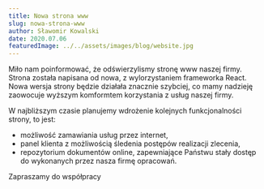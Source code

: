 ---
title: Nowa strona www
slug: nowa-strona-www
author: Sławomir Kowalski
date: 2020.07.06
featuredImage: ../../assets/images/blog/website.jpg
---

Miło nam poinformować, że odświerzylismy stronę www naszej firmy. Strona została napisana od nowa, z wylorzystaniem frameworka React. Nowa wersja strony będzie działała znacznie szybciej, co mamy nadzieję zaowocuje wyższym komformtem korzystania z usług naszej firmy.

W najbliższym czasie planujemy wdrożenie kolejnych funkcjonalności strony, to jest:

- możliwość zamawiania usług przez internet,
- panel klienta z możliwością śledenia postępów realizacji zlecenia,
- repozytorium dokumentów online, zapewniające Państwu stały dostęp do wykonanych przez nasza firmę opracowań.

Zapraszamy do współpracy
